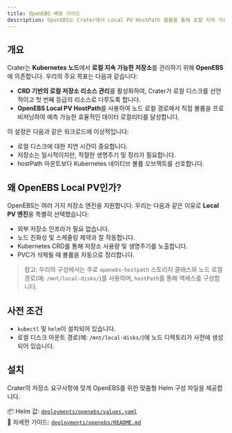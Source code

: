 ```yaml
---
title: OpenEBS 배포 가이드
description: OpenEBS는 Crater에서 Local PV HostPath 볼륨을 통해 로컬 지속 가능한 저장소를 관리하는 데 사용되어, 효율적인 노드 로컬 저장소 관리를 가능하게 합니다.
---
```


## 개요

Crater는 **Kubernetes 노드**에서 **로컬 지속 가능한 저장소**를 관리하기 위해 **OpenEBS**에 의존합니다. 우리의 주요 목표는 다음과 같습니다:

- **CRD 기반의 로컬 저장소 리소스 관리**를 활성화하여, Crater가 로컬 디스크를 선언적이고 첫 번째 등급의 리소스로 다루도록 합니다.
- **OpenEBS Local PV HostPath**를 사용하여 노드 로컬 경로에서 직접 볼륨을 프로비저닝하여 예측 가능한 효율적인 데이터 로컬리티를 달성합니다.

이 설정은 다음과 같은 워크로드에 이상적입니다:
- 로컬 디스크에 대한 지연 시간이 중요합니다.
- 저장소는 일시적이지만, 적절한 생명주기 및 정리가 필요합니다.
- hostPath 마운트보다 Kubernetes 네이티브 볼륨 오브젝트를 선호합니다.

## 왜 OpenEBS Local PV인가?

OpenEBS는 여러 가지 저장소 엔진을 지원합니다. 우리는 다음과 같은 이유로 **Local PV 엔진**을 특별히 선택했습니다:

- 외부 저장소 인프라가 필요 없습니다.
- 노드 친화성 및 스케줄링 제약과 잘 작동합니다.
- Kubernetes CRD를 통해 저장소 사용량 및 생명주기를 노출합니다.
- PVC가 삭제될 때 볼륨을 자동으로 정리합니다.

> 참고: 우리의 구성에서는 주로 `openebs-hostpath` 스토리지 클래스와 노드 로컬 경로(예: `/mnt/local-disks/`)를 사용하며, `hostPath`를 통해 액세스를 구성합니다.

## 사전 조건

- `kubectl` 및 `helm`이 설치되어 있습니다.
- 로컬 디스크 마운트 경로(예: `/mnt/local-disks/`)에 노드 디렉토리가 사전에 생성되어 있습니다.

## 설치

Crater의 저장소 요구사항에 맞게 OpenEBS를 위한 맞춤형 Helm 구성 파일을 제공합니다.

📦 Helm 값: [`deployments/openebs/values.yaml`](../deployments/openebs/values.yaml)  
📖 자세한 가이드: [`deployments/openebs/README.md`](../deployments/openebs/README.md)